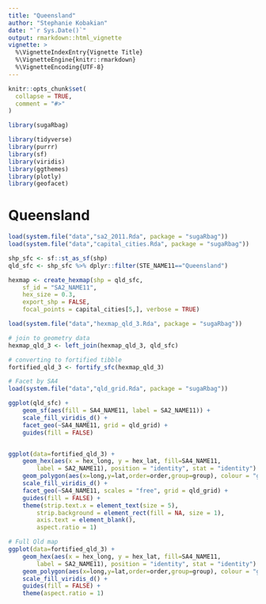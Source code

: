 ```yaml
---
title: "Queensland"
author: "Stephanie Kobakian"
date: "`r Sys.Date()`"
output: rmarkdown::html_vignette
vignette: >
  %\VignetteIndexEntry{Vignette Title}
  %\VignetteEngine{knitr::rmarkdown}
  %\VignetteEncoding{UTF-8}
---
```


```r
knitr::opts_chunk$set(
  collapse = TRUE,
  comment = "#>"
)

library(sugaRbag)

library(tidyverse)
library(purrr)
library(sf)
library(viridis)
library(ggthemes)
library(plotly)
library(geofacet)
```


# Queensland

```r
load(system.file("data","sa2_2011.Rda", package = "sugaRbag"))
load(system.file("data","capital_cities.Rda", package = "sugaRbag"))

shp_sfc <- sf::st_as_sf(shp)
qld_sfc <- shp_sfc %>% dplyr::filter(STE_NAME11=="Queensland")

```

```r
hexmap <- create_hexmap(shp = qld_sfc,
    sf_id = "SA2_NAME11",
    hex_size = 0.3,
    export_shp = FALSE,
    focal_points = capital_cities[5,], verbose = TRUE)

```

```r
load(system.file("data","hexmap_qld_3.Rda", package = "sugaRbag"))
```


```r
# join to geometry data
hexmap_qld_3 <- left_join(hexmap_qld_3, qld_sfc)

# converting to fortified tibble
fortified_qld_3 <- fortify_sfc(hexmap_qld_3)
```



```r
# Facet by SA4
load(system.file("data","qld_grid.Rda", package = "sugaRbag"))

ggplot(qld_sfc) +
    geom_sf(aes(fill = SA4_NAME11, label = SA2_NAME11)) +
    scale_fill_viridis_d() +
    facet_geo(~SA4_NAME11, grid = qld_grid) +
    guides(fill = FALSE)


ggplot(data=fortified_qld_3) +
    geom_hex(aes(x = hex_long, y = hex_lat, fill=SA4_NAME11,
        label = SA2_NAME11), position = "identity", stat = "identity") +
    geom_polygon(aes(x=long,y=lat,order=order,group=group), colour = "grey", fill = NA) +
    scale_fill_viridis_d() +
    facet_geo(~SA4_NAME11, scales = "free", grid = qld_grid) +
    guides(fill = FALSE) +
    theme(strip.text.x = element_text(size = 5),
        strip.background = element_rect(fill = NA, size = 1),
        axis.text = element_blank(),
        aspect.ratio = 1)

```


```r

# Full Qld map
ggplot(data=fortified_qld_3) +
    geom_hex(aes(x = hex_long, y = hex_lat, fill=SA4_NAME11,
        label = SA2_NAME11), position = "identity", stat = "identity") +
    geom_polygon(aes(x=long,y=lat,order=order,group=group), colour = "grey", fill = NA) +
    scale_fill_viridis_d() +
    guides(fill = FALSE) +
    theme(aspect.ratio = 1)

```



